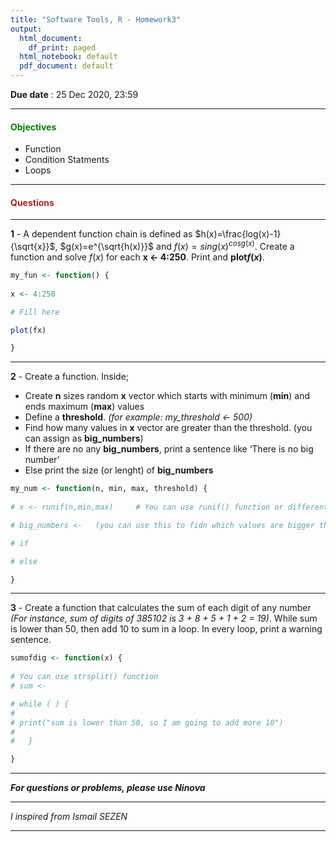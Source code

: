 ```yaml
---
title: "Software Tools, R - Homework3"
output:
  html_document:
    df_print: paged
  html_notebook: default
  pdf_document: default
---
```


**Due date** : 25 Dec 2020, 23:59

***

#### <span style="color:green">**Objectives**</span>

- Function
- Condition Statments
- Loops

***

#### <span style="color:brown">**Questions**</span>

***

**1** - A dependent function chain is defined as $h(x)=\frac{log(x)-1}{\sqrt{x}}$, $g(x)=e^{\sqrt{h(x)}}$ and $f(x)=sing(x)^{cosg(x)}$.  Create a function and solve $f(x)$ for each **x <- 4:250**. Print and **plot$f(x)$**.

```r
my_fun <- function() { 
  
x <- 4:250

# Fill here

plot(fx)

}
```

***

**2** - Create a function. Inside; 

  - Create **n** sizes random **x** vector which starts with minimum (**min**) and ends maximum (**max**) values
  - Define a **threshold**. *(for example: my_threshold <- 500)*
  - Find how many values in **x** vector are greater than the threshold. (you can assign as **big_numbers**)
  - If there are no any **big_numbers**, print a sentence like 'There is no big number' 
  - Else print the size (or lenght) of **big_numbers**

```r
my_num <- function(n, min, max, threshold) { 
  
# x <- runif(n,min,max)     # You can use runif() function or different function

# big_numbers <-   (you can use this to fidn which values are bigger than threshold: (x > threshold) )

# if

# else

}
```

***

**3** - Create a function that calculates the sum of each digit of any number *(For instance, sum of digits of 385102 is 3 + 8 + 5 + 1 + 2 = 19)*. While sum is lower than 50, then add 10 to sum in a loop. In every loop, print a warning sentence.

```r
sumofdig <- function(x) { 
  
# You can use strsplit() function
# sum <-

# while ( ) {
#
# print("sum is lower than 50, so I am going to add more 10")
#    
#   }

}
```

***

***For questions or problems, please use Ninova***

***

*I inspired from Ismail SEZEN*

***